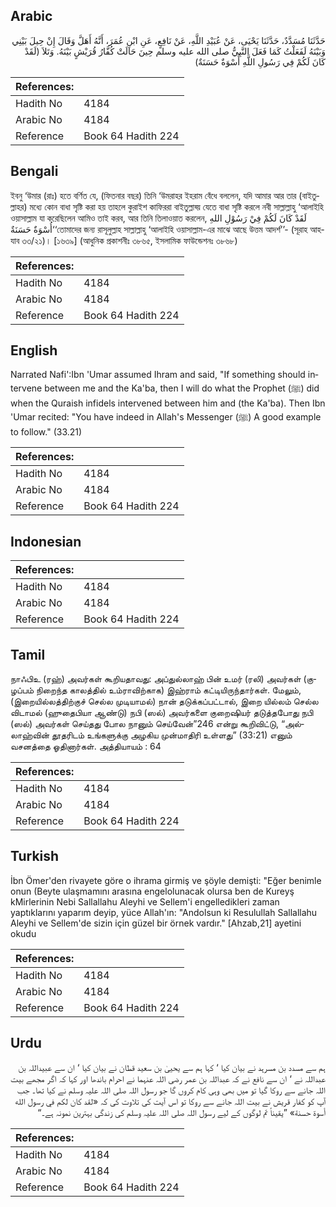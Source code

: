 ## Arabic


<div dir="rtl" lang="ar" style={{fontSize:'larger',backgroundColor:'#f8f9fa',padding:20}}>
حَدَّثَنَا مُسَدَّدٌ، حَدَّثَنَا يَحْيَى، عَنْ عُبَيْدِ اللَّهِ، عَنْ نَافِعٍ، عَنِ ابْنِ عُمَرَ، أَنَّهُ أَهَلَّ وَقَالَ إِنْ حِيلَ بَيْنِي وَبَيْنَهُ لَفَعَلْتُ كَمَا فَعَلَ النَّبِيُّ صلى الله عليه وسلم حِينَ حَالَتْ كُفَّارُ قُرَيْشٍ بَيْنَهُ‏.‏ وَتَلاَ ‏(‏لَقَدْ كَانَ لَكُمْ فِي رَسُولِ اللَّهِ أُسْوَةٌ حَسَنَةٌ‏)‏
</div>
<div style={{backgroundColor:'#f8f9fa',padding:20, marginBottom: 10}}><table> <thead> <tr> <th>References:</th> <th></th> </tr> </thead> <tbody><tr><td>Hadith No</td><td>4184</td></tr><tr><td>Arabic No</td><td>4184</td></tr><tr><td>Reference</td><td>Book 64 Hadith 224</td></tr></tbody></table></div>

## Bengali


<div dir="ltr" lang="bn" style={{fontSize:'larger',backgroundColor:'#f8f9fa',padding:20}}>
ইবনু ‘উমার (রাঃ) হতে বর্ণিত যে, (ফিতনার বছর) তিনি ‘উমরাহর ইহরাম বেঁধে বললেন, যদি আমার আর তার (বাইতুল্লাহর) মধ্যে কোন বাধা সৃষ্টি করা হয় তাহলে কুরাইশ কাফিররা বাইতুল্লাহ্য় যেতে বাধা সৃষ্টি করলে নবী সাল্লাল্লাহু ‘আলাইহি ওয়াসাল্লাম যা করেছিলেন আমিও তাই করব, আর তিনি তিলাওয়াত করলেন, لَقَدْ كَانَ لَكُمْ فِيْ رَسُوْلِ اللهِ أُسْوَةٌ حَسَنَةٌ‘‘তোমাদের জন্য রাসূলুল্লাহ সাল্লাল্লাহু ‘আলাইহি ওয়াসাল্লাম-এর মাঝে আছে উত্তম আদর্শ’’- (সূরাহ আহযাব ৩৩/২১)। [১৬৩৯] (আধুনিক প্রকাশনীঃ ৩৮৬৫, ইসলামিক ফাউন্ডেশনঃ ৩৮৬৮)
</div>
<div style={{backgroundColor:'#f8f9fa',padding:20, marginBottom: 10}}><table> <thead> <tr> <th>References:</th> <th></th> </tr> </thead> <tbody><tr><td>Hadith No</td><td>4184</td></tr><tr><td>Arabic No</td><td>4184</td></tr><tr><td>Reference</td><td>Book 64 Hadith 224</td></tr></tbody></table></div>

## English


<div dir="ltr" lang="en" style={{fontSize:'larger',backgroundColor:'#f8f9fa',padding:20}}>
Narrated Nafi':Ibn 'Umar assumed Ihram and said, "If something should intervene between me and the Ka'ba, then I will do what the Prophet (ﷺ) did when the Quraish infidels intervened between him and (the Ka'ba). Then Ibn 'Umar recited: "You have indeed in Allah's Messenger (ﷺ) A good example to follow." (33.21)
</div>
<div style={{backgroundColor:'#f8f9fa',padding:20, marginBottom: 10}}><table> <thead> <tr> <th>References:</th> <th></th> </tr> </thead> <tbody><tr><td>Hadith No</td><td>4184</td></tr><tr><td>Arabic No</td><td>4184</td></tr><tr><td>Reference</td><td>Book 64 Hadith 224</td></tr></tbody></table></div>

## Indonesian


<div dir="ltr" lang="id" style={{fontSize:'larger',backgroundColor:'#f8f9fa',padding:20}}>

</div>
<div style={{backgroundColor:'#f8f9fa',padding:20, marginBottom: 10}}><table> <thead> <tr> <th>References:</th> <th></th> </tr> </thead> <tbody><tr><td>Hadith No</td><td>4184</td></tr><tr><td>Arabic No</td><td>4184</td></tr><tr><td>Reference</td><td>Book 64 Hadith 224</td></tr></tbody></table></div>

## Tamil


<div dir="ltr" lang="ta" style={{fontSize:'larger',backgroundColor:'#f8f9fa',padding:20}}>
நாஃபிஉ (ரஹ்) அவர்கள் கூறியதாவது: அப்துல்லாஹ் பின் உமர் (ரலி) அவர்கள் (குழப்பம் நிறைந்த காலத்தில் உம்ராவிற்காக) இஹ்ராம் கட்டியிருந்தார்கள். மேலும், (இறையில்லத்திற்குச் செல்ல முடியாமல்) நான் தடுக்கப்பட்டால், இறை யில்லம் செல்ல விடாமல் (ஹுதைபியா ஆண்டு) நபி (ஸல்) அவர்களை குறைஷியர் தடுத்தபோது நபி (ஸல்) அவர்கள் செய்தது போல நானும் செய்வேன்”246 என்று கூறிவிட்டு, “அல்லாஹ்வின் தூதரிடம் உங்களுக்கு அழகிய முன்மாதிரி உள்ளது” (33:21) எனும் வசனத்தை ஓதினார்கள். அத்தியாயம் : 64
</div>
<div style={{backgroundColor:'#f8f9fa',padding:20, marginBottom: 10}}><table> <thead> <tr> <th>References:</th> <th></th> </tr> </thead> <tbody><tr><td>Hadith No</td><td>4184</td></tr><tr><td>Arabic No</td><td>4184</td></tr><tr><td>Reference</td><td>Book 64 Hadith 224</td></tr></tbody></table></div>

## Turkish


<div dir="ltr" lang="tr" style={{fontSize:'larger',backgroundColor:'#f8f9fa',padding:20}}>
İbn Ömer'den rivayete göre o ihrama girmiş ve şöyle demişti: "Eğer benimle onun (Beyte ulaşmamını arasına engelolunacak olursa ben de Kureyş kMirlerinin Nebi Sallallahu Aleyhi ve Sellem'i engelledikleri zaman yaptıklarını yaparım deyip, yüce Allah'ın: "Andolsun ki Resulullah Sallallahu Aleyhi ve Sellem'de sizin için güzel bir örnek vardır." [Ahzab,21] ayetini okudu
</div>
<div style={{backgroundColor:'#f8f9fa',padding:20, marginBottom: 10}}><table> <thead> <tr> <th>References:</th> <th></th> </tr> </thead> <tbody><tr><td>Hadith No</td><td>4184</td></tr><tr><td>Arabic No</td><td>4184</td></tr><tr><td>Reference</td><td>Book 64 Hadith 224</td></tr></tbody></table></div>

## Urdu


<div dir="rtl" lang="ur" style={{fontSize:'larger',backgroundColor:'#f8f9fa',padding:20}}>
ہم سے مسدد بن مسرہد نے بیان کیا ‘ کہا ہم سے یحییٰ بن سعید قطان نے بیان کیا ‘ ان سے عبیداللہ بن عبداللہ نے ‘ ان سے نافع نے کہ عبداللہ بن عمر رضی اللہ عنہما نے احرام باندھا اور کہا کہ اگر مجھے بیت اللہ جانے سے روکا گیا تو میں بھی وہی کام کروں گا جو رسول اللہ صلی اللہ علیہ وسلم نے کیا تھا۔ جب آپ کو کفار قریش نے بیت اللہ جانے سے روکا تو اس آیت کی تلاوت کی کہ «لقد كان لكم في رسول الله أسوة حسنة‏» ”یقیناً تم لوگوں کے لیے رسول اللہ صلی اللہ علیہ وسلم کی زندگی بہترین نمونہ ہے۔“
</div>
<div style={{backgroundColor:'#f8f9fa',padding:20, marginBottom: 10}}><table> <thead> <tr> <th>References:</th> <th></th> </tr> </thead> <tbody><tr><td>Hadith No</td><td>4184</td></tr><tr><td>Arabic No</td><td>4184</td></tr><tr><td>Reference</td><td>Book 64 Hadith 224</td></tr></tbody></table></div>